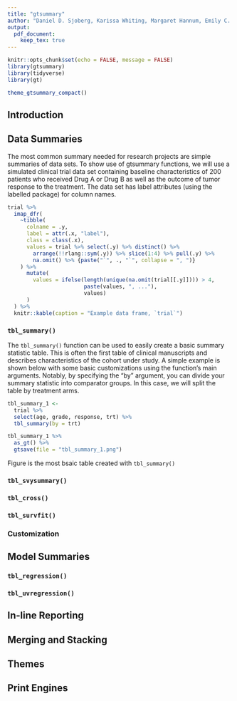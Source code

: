 ```yaml
---
title: "gtsummary"
author: "Daniel D. Sjoberg, Karissa Whiting, Margaret Hannum, Emily C. Zabor, Michael Curry"
output:
  pdf_document:
    keep_tex: true
---
```


```r
knitr::opts_chunk$set(echo = FALSE, message = FALSE)
library(gtsummary)
library(tidyverse)
library(gt)

theme_gtsummary_compact()
```

## Introduction

## Data Summaries

The most common summary needed for research projects are simple summaries of data sets.
To show use of gtsummary functions, we will use a simulated clinical trial data set containing baseline characteristics of 200 patients who received Drug A or Drug B as well as the outcome of tumor response to the treatment.
The data set has label attributes (using the labelled package) for column names.

```r
trial %>%
  imap_dfr(
    ~tibble(
      colname = .y, 
      label = attr(.x, "label"), 
      class = class(.x), 
      values = trial %>% select(.y) %>% distinct() %>% 
        arrange(!!rlang::sym(.y)) %>% slice(1:4) %>% pull(.y) %>% 
        na.omit() %>% {paste("`", ., "`", collapse = ", ")}
    ) %>%
      mutate(
        values = ifelse(length(unique(na.omit(trial[[.y]]))) > 4,
                        paste(values, ", ..."),
                        values) 
      )
  ) %>%
  knitr::kable(caption = "Example data frame, `trial`")
```

### `tbl_summary()`

The `tbl_summary()` function can be used to easily create a basic summary statistic table.
This is often the first table of clinical manuscripts and describes characteristics of the cohort under study.
A simple example is shown below with some basic customizations using the function’s main arguments.
Notably, by specifying the “by” argument, you can divide your summary statistic into comparator groups.
In this case, we will split the table by treatment arms.

```r
tbl_summary_1 <-
  trial %>%
  select(age, grade, response, trt) %>%
  tbl_summary(by = trt)
```

```r
tbl_summary_1 %>% 
  as_gt() %>%
  gtsave(file = "tbl_summary_1.png")
```



\begin{figure}[h!]
  \caption{Simple `tbl\_summary()` example}
  \label{fig:summary_basic}
  \includegraphics[height=5cm]{tbl_summary_1.png}
  \centering
\end{figure}

Figure \ref{fig:summary_basic} is the most bsaic table created with `tbl_summary()`

### `tbl_svysummary()`

### `tbl_cross()`

### `tbl_survfit()`

### Customization

## Model Summaries

### `tbl_regression()`

### `tbl_uvregression()`

## In-line Reporting

## Merging and Stacking

## Themes

## Print Engines
